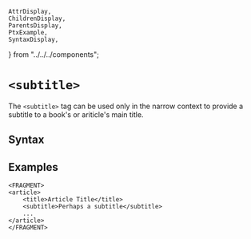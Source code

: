     AttrDisplay,
    ChildrenDisplay,
    ParentsDisplay,
    PtxExample,
    SyntaxDisplay,
} from "../../../components";

# `<subtitle>`

The `<subtitle>` tag can be used only in the narrow context to provide a
subtitle to a book's or ariticle's main title.

## Syntax

<SyntaxDisplay name="subtitle" />

## Examples

```ptx-block
<FRAGMENT>
<article>
    <title>Article Title</title>
    <subtitle>Perhaps a subtitle</subtitle>
    ...
</article>
</FRAGMENT>
```
    